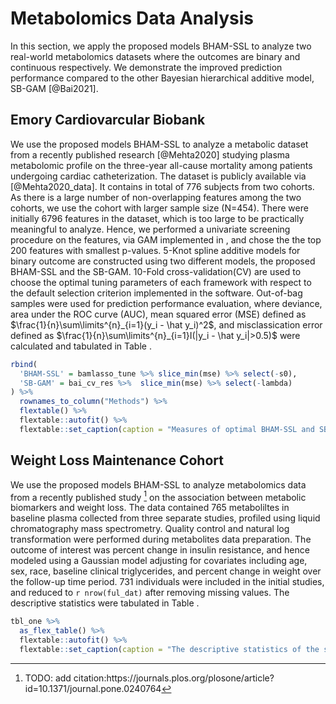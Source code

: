 # Metabolomics Data Analysis

In this section, we apply the proposed models BHAM-SSL to analyze two real-world metabolomics datasets where the outcomes are binary and continuous respectively. We demonstrate the improved prediction performance compared to the other Bayesian hierarchical additive model, SB-GAM [@Bai2021]. 

## Emory Cardiovarcular Biobank
We use the proposed models BHAM-SSL to analyze a metabolic dataset from a recently published research [@Mehta2020] studying plasma metabolomic profile on the three-year all-cause mortality among patients undergoing cardiac catheterization. The dataset is publicly available via \textit{Dryad} [@Mehta2020_data]. It contains in total of 776 subjects from two cohorts. As there is a large number of non-overlapping features among the two cohorts, we use the cohort with larger sample size (N=454). There were initially 6796 features in the dataset, which is too large to be practically meaningful to analyze. Hence, we performed a univariate screening procedure on the features, via GAM implemented in \texttt{mgcv}, and chose the the top 200 features with smallest p-values. 5-Knot spline additive models for binary outcome are constructed using two different models, the proposed BHAM-SSL and the SB-GAM. 10-Fold cross-validation(CV) are used to choose the optimal tuning parameters of each framework with respect to the default selection criterion implemented in the software. Out-of-bag samples were used for prediction performance evaluation, where deviance, area under the ROC curve (AUC), mean squared error (MSE) defined as $\frac{1}{n}\sum\limits^{n}_{i=1}(y_i - \hat y_i)^2$, and misclassication error defined as $\frac{1}{n}\sum\limits^{n}_{i=1}I(|y_i - \hat y_i|>0.5)$ were calculated and tabulated in Table \ref{tab:ECB_res}.


```r

rbind(
  'BHAM-SSL' = bamlasso_tune %>% slice_min(mse) %>% select(-s0),
  'SB-GAM' = bai_cv_res %>%  slice_min(mse) %>% select(-lambda)
) %>% 
  rownames_to_column("Methods") %>% 
  flextable() %>% 
  flextable::autofit() %>% 
  flextable::set_caption(caption = "Measures of optimal BHAM-SSL and SB-GAM models for Emory Cardiovascular Biobank by 10-fold cross-validation\\label{tab:ECB_res}")
```



## Weight Loss Maintenance Cohort 
We use the proposed models BHAM-SSL to analyze metabolomics data from a recently published study ^[TODO: add citation:https://journals.plos.org/plosone/article?id=10.1371/journal.pone.0240764] on the association between metabolic biomarkers and weight loss. The data contained 765 metaboliltes in baseline plasma collected from three separate studies, profiled using liquid chromatography mass spectrometry. Quality control and natural log transformation were performed during metabolites data preparation. The outcome of interest was percent change in insulin resistance, and hence modeled using a Gaussian model adjusting for covariates including age, sex, race, baseline clinical triglycerides, and percent change in weight over the follow-up time period. 731 individuals were included in the initial studies, and reduced to `r nrow(ful_dat)` after removing missing values. The descriptive statistics were tabulated in Table \ref{tab:tbl_one}.



```r
tbl_one %>% 
  as_flex_table() %>% 
  flextable::autofit() %>% 
  flextable::set_caption(caption = "The descriptive statistics of the sample in the metabolomics data analysis stratified by studies\\label{tab:tbl_one}")
```